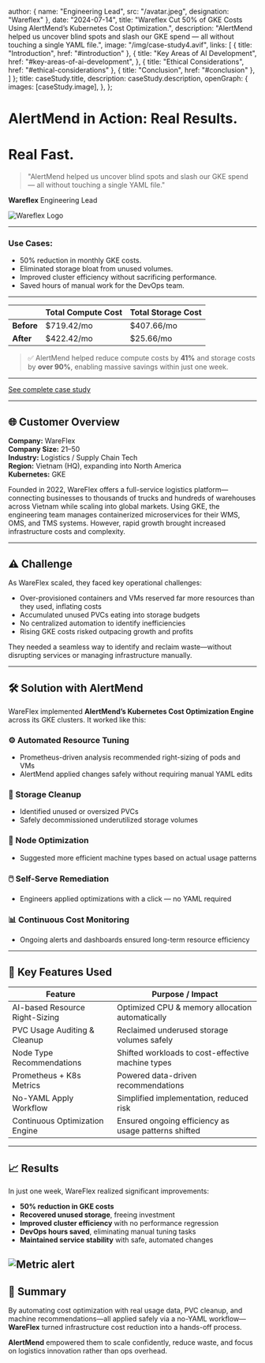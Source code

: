 
  author: { name: "Engineering Lead", src: "/avatar.jpeg", designation: "Wareflex" },
  date: "2024-07-14",
  title: "Wareflex Cut 50% of GKE Costs Using AlertMend’s Kubernetes Cost Optimization.",
  description: "AlertMend helped us uncover blind spots and slash our GKE spend — all without touching a single YAML file.",
  image:
    "/img/case-study4.avif",
  links: [
    { title: "Introduction", href: "#introduction" },
    {
      title: "Key Areas of AI Development",
      href: "#key-areas-of-ai-development",
    },
    { title: "Ethical Considerations", href: "#ethical-considerations" },
    { title: "Conclusion", href: "#conclusion" },
  ]
};
  title: caseStudy.title,
  description: caseStudy.description,
  openGraph: {
    images: [caseStudy.image],
  },
};


# AlertMend in Action: Real Results.
# Real Fast.

> "AlertMend helped us uncover blind spots and slash our GKE spend — all without touching a single YAML file."

**Wareflex**
Engineering Lead

![Wareflex Logo](/img/wareflex-logo.svg)

---

### Use Cases:

* 50% reduction in monthly GKE costs.
* Eliminated storage bloat from unused volumes.
* Improved cluster efficiency without sacrificing performance.
* Saved hours of manual work for the DevOps team.

---


|            |**Total Compute Cost** | **Total Storage Cost** |
|------------|------------------------|-------------------------|
| **Before** | $719.42/mo             | $407.66/mo              |
| **After**  | $422.42/mo             | $25.66/mo               |

> ✅ AlertMend helped reduce compute costs by **41%** and storage costs by **over 90%**, enabling massive savings within just one week.


---

[See complete case study](https://docs.google.com/document/d/12ARCUZnEbxZXSf5BSToIXrfQnlzDCOX62Ij1O0J7rlg/edit?usp=sharing)

---

## 🌐 Customer Overview

**Company:** WareFlex  
**Company Size:** 21–50  
**Industry:** Logistics / Supply Chain Tech  
**Region:** Vietnam (HQ), expanding into North America  
**Kubernetes:** GKE

Founded in 2022, WareFlex offers a full-service logistics platform—connecting businesses to thousands of trucks and hundreds of warehouses across Vietnam while scaling into global markets. Using GKE, the engineering team manages containerized microservices for their WMS, OMS, and TMS systems. However, rapid growth brought increased infrastructure costs and complexity.

---

## ⚠️ Challenge

As WareFlex scaled, they faced key operational challenges:
- Over-provisioned containers and VMs reserved far more resources than they used, inflating costs  
- Accumulated unused PVCs eating into storage budgets  
- No centralized automation to identify inefficiencies  
- Rising GKE costs risked outpacing growth and profits  

They needed a seamless way to identify and reclaim waste—without disrupting services or managing infrastructure manually.

---

## 🛠️ Solution with AlertMend

WareFlex implemented **AlertMend’s Kubernetes Cost Optimization Engine** across its GKE clusters. It worked like this:

### ⚙️ Automated Resource Tuning
- Prometheus-driven analysis recommended right-sizing of pods and VMs  
- AlertMend applied changes safely without requiring manual YAML edits

### 💾 Storage Cleanup
- Identified unused or oversized PVCs  
- Safely decommissioned underutilized storage volumes

### 🧠 Node Optimization
- Suggested more efficient machine types based on actual usage patterns

### 🖱️ Self-Serve Remediation
- Engineers applied optimizations with a click — no YAML required

### 📊 Continuous Cost Monitoring
- Ongoing alerts and dashboards ensured long-term resource efficiency

---

## 🔧 Key Features Used

| Feature                        | Purpose / Impact                                        |
|-------------------------------|----------------------------------------------------------|
| AI-based Resource Right-Sizing| Optimized CPU & memory allocation automatically         |
| PVC Usage Auditing & Cleanup  | Reclaimed underused storage volumes safely              |
| Node Type Recommendations     | Shifted workloads to cost-effective machine types        |
| Prometheus + K8s Metrics      | Powered data-driven recommendations                     |
| No-YAML Apply Workflow        | Simplified implementation, reduced risk                  |
| Continuous Optimization Engine| Ensured ongoing efficiency as usage patterns shifted     |

---

## 📈 Results

In just one week, WareFlex realized significant improvements:
- **50% reduction in GKE costs**  
- **Recovered unused storage**, freeing investment  
- **Improved cluster efficiency** with no performance regression  
- **DevOps hours saved**, eliminating manual tuning tasks  
- **Maintained service stability** with safe, automated changes

![Metric alert](/img/matric-image.png)
---

## 🧾 Summary

By automating cost optimization with real usage data, PVC cleanup, and machine recommendations—all applied safely via a no-YAML workflow—**WareFlex** turned infrastructure cost reduction into a hands-off process.

**AlertMend** empowered them to scale confidently, reduce waste, and focus on logistics innovation rather than ops overhead.
